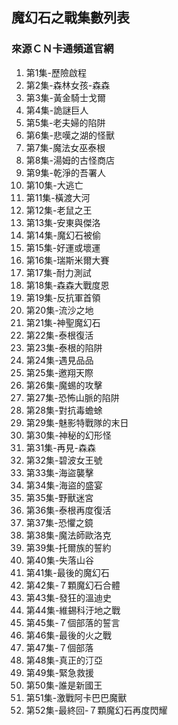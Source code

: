 {{intromissing|time=2011-05-08T03:36:37+00:00}}
{{unreferenced|time=2011-05-08T03:36:37+00:00}}
==魔幻石之戰集數列表==
===來源ＣＮ卡通頻道官網===
# 第1集-歷險啟程
# 第2集-森林女孩-森森
# 第3集-黃金騎士戈爾
# 第4集-詭謎巨人
# 第5集-老夫婦的陷阱
# 第6集-悲嘆之湖的怪獸
# 第7集-魔法女巫泰根
# 第8集-湯姆的古怪商店
# 第9集-乾淨的吾署人
# 第10集-大逃亡
# 第11集-橫渡大河
# 第12集-老鼠之王
# 第13集-安東與傑洛
# 第14集-魔幻石被偷
# 第15集-好運或壞運
# 第16集-瑞斯米爾大賽
# 第17集-耐力測試
# 第18集-森森大戰度恩
# 第19集-反抗軍首領
# 第20集-流沙之地
# 第21集-神聖魔幻石
# 第22集-泰根復活
# 第23集-泰根的陷阱
# 第24集-遇見品品
# 第25集-邀翔天際
# 第26集-魔蜴的攻擊
# 第27集-恐怖山脈的陷阱
# 第28集-對抗毒蟾蜍
# 第29集-魅影特戰隊的末日
# 第30集-神秘的幻形怪
# 第31集-再見-森森
# 第32集-碧波女王號
# 第33集-海盜襲擊
# 第34集-海盜的盛宴
# 第35集-野獸迷宮
# 第36集-泰根再度復活
# 第37集-恐懼之鏡
# 第38集-魔法師歐洛克
# 第39集-托爾族的誓約
# 第40集-失落山谷
# 第41集-最後的魔幻石
# 第42集-７顆魔幻石合體
# 第43集-發狂的溫迪史
# 第44集-維錫科汙地之戰
# 第45集-７個部落的誓言
# 第46集-最後的火之戰
# 第47集-７個部落
# 第48集-真正的汀亞
# 第49集-緊急救援
# 第50集-誰是新國王
# 第51集-激戰阿卡巴巴魔獸
# 第52集-最終回-７顆魔幻石再度閃耀